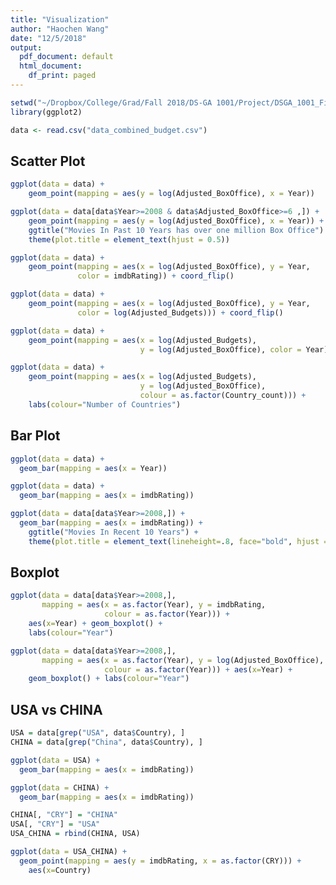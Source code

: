 ```yaml
---
title: "Visualization"
author: "Haochen Wang"
date: "12/5/2018"
output:
  pdf_document: default
  html_document:
    df_print: paged
---
```


```r
setwd("~/Dropbox/College/Grad/Fall 2018/DS-GA 1001/Project/DSGA_1001_Final")
library(ggplot2)
```

```r
data <- read.csv("data_combined_budget.csv")
```

## Scatter Plot

```r
ggplot(data = data) + 
    geom_point(mapping = aes(y = log(Adjusted_BoxOffice), x = Year))
```

```r
ggplot(data = data[data$Year>=2008 & data$Adjusted_BoxOffice>=6 ,]) + 
    geom_point(mapping = aes(y = log(Adjusted_BoxOffice), x = Year)) +
    ggtitle("Movies In Past 10 Years has over one million Box Office") +
    theme(plot.title = element_text(hjust = 0.5))
```

```r
ggplot(data = data) + 
    geom_point(mapping = aes(x = log(Adjusted_BoxOffice), y = Year, 
               color = imdbRating)) + coord_flip()
```

```r
ggplot(data = data) + 
    geom_point(mapping = aes(x = log(Adjusted_BoxOffice), y = Year, 
               color = log(Adjusted_Budgets))) + coord_flip()
```

```r
ggplot(data = data) + 
    geom_point(mapping = aes(x = log(Adjusted_Budgets), 
                             y = log(Adjusted_BoxOffice), color = Year))
```

```r
ggplot(data = data) + 
    geom_point(mapping = aes(x = log(Adjusted_Budgets), 
                             y = log(Adjusted_BoxOffice), 
                             colour = as.factor(Country_count))) + 
    labs(colour="Number of Countries")
```

## Bar Plot

```r
ggplot(data = data) + 
  geom_bar(mapping = aes(x = Year))
```

```r
ggplot(data = data) + 
  geom_bar(mapping = aes(x = imdbRating))
```

```r
ggplot(data = data[data$Year>=2008,]) + 
  geom_bar(mapping = aes(x = imdbRating)) + 
    ggtitle("Movies In Recent 10 Years") +
    theme(plot.title = element_text(lineheight=.8, face="bold", hjust = 0.5))
```

## Boxplot

```r
ggplot(data = data[data$Year>=2008,], 
       mapping = aes(x = as.factor(Year), y = imdbRating, 
                     colour = as.factor(Year))) + 
    aes(x=Year) + geom_boxplot() + 
    labs(colour="Year")
```

```r
ggplot(data = data[data$Year>=2008,], 
       mapping = aes(x = as.factor(Year), y = log(Adjusted_BoxOffice), 
                     colour = as.factor(Year))) + aes(x=Year) + 
    geom_boxplot() + labs(colour="Year")
```

## USA vs CHINA

```r
USA = data[grep("USA", data$Country), ]
CHINA = data[grep("China", data$Country), ]
```

```r
ggplot(data = USA) + 
  geom_bar(mapping = aes(x = imdbRating))
```

```r
ggplot(data = CHINA) + 
  geom_bar(mapping = aes(x = imdbRating))
```

```r
CHINA[, "CRY"] = "CHINA"
USA[, "CRY"] = "USA"
USA_CHINA = rbind(CHINA, USA)
```

```r
ggplot(data = USA_CHINA) + 
  geom_point(mapping = aes(y = imdbRating, x = as.factor(CRY))) + 
    aes(x=Country)
```